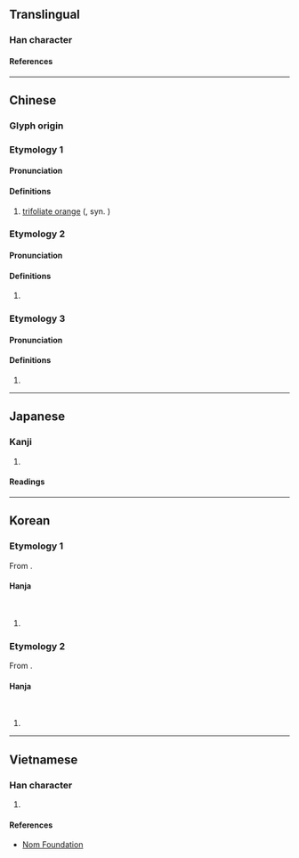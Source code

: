 {{character info}}
==Translingual==

===Han character===
{{Han char|rn=75|rad=木|as=05|sn=9|four=46980|canj=DRC|ids=⿰木只}}

====References====
{{Han ref|kx=0517.070|dkj=14583|dj=0905.040|hdz=21183.050|uh=67B3}}

----

==Chinese==
{{zh-forms}}

===Glyph origin===
{{Han etym}}

===Etymology 1===

====Pronunciation====
{{zh-pron
|m=zhǐ
|c=zi2
|mc=y
|oc=y
|ma=
|cat=n
}}

====Definitions====
{{zh-hanzi}}

# [[trifoliate orange]] ({{taxlink|Citrus trifoliata|species|ver=180618}}, syn. {{taxlink|Poncirus trifoliata|species|ver=180618}})

===Etymology 2===

====Pronunciation====
{{zh-pron
|m=zhǐ,jǐ,1nb=standard in Mainland and Taiwan,2nb=variant in Taiwan
|c=zat1
|cat=
}}

====Definitions====
{{zh-hanzi}}

# {{zh-alt-form|枳椇}}

===Etymology 3===

====Pronunciation====
{{zh-pron
|m=zhī
|cat=
}}

====Definitions====
{{zh-hanzi}}

# {{rfdef|zh}}

----

==Japanese==

===Kanji===
{{ja-kanji|grade=|rs=木05}}

# {{rfdef|ja|sort=木05}}

====Readings====
{{ja-readings
|on=き, し
|kun=からたち
}}

----

==Korean==

===Etymology 1===
From {{ltc-l|枳|id=2}}.

====Hanja====
{{ko-hanja|탱자|기}}<br>
{{ko-hanja|탱자나무|기}}

# {{rfdef|ko|sort=木05}}

===Etymology 2===
From {{ltc-l|枳|id=1}}.

====Hanja====
{{ko-hanja|탱자|지}}<br>
{{ko-hanja|탱자나무|지}}

# {{rfdef|ko|sort=木05}}

----

==Vietnamese==

===Han character===
{{vi-readings|rs=木05|reading=chỉ}}

# {{rfdef|vi|sort=木05}}

====References====
* [http://nomfoundation.org/common/nom_details.php?codepoint=67b3 Nom Foundation]